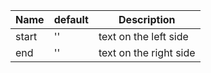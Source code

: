| Name    | default | Description            |
|---------|---------|------------------------|
| start   | ''      | text on the left side  |
| end     | ''      | text on the right side |
